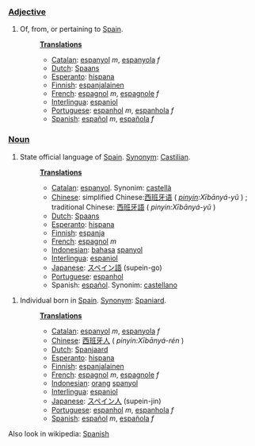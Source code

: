 ===[[Adjective]]===
#Of, from, or pertaining to [[w:Spain|Spain]].
#:'''[[Translation]]s'''
#:*[[Catalan]]: [[espanyol]] ''m'', [[espanyola]] ''f''
#:*[[Dutch]]: [[Spaans]]
#:*[[Esperanto]]: [[hispana]]
#:*[[Finnish]]: [[espanjalainen]]
#:*[[French]]: [[espagnol]] ''m'', [[espagnole]] ''f''
#:*[[Interlingua]]: [[espaniol]]
#:*[[Portuguese]]: [[espanhol]] ''m'', [[espanhola]] ''f''
#:*[[Spanish]]: [[español]] ''m'', [[española]] ''f''

===[[Noun]]===
#State official language of [[w:Spain|Spain]]. [[Synonym]]: [[Castilian]].
#:'''[[Translation]]s'''
#:*[[Catalan]]: [[espanyol]]. Synonim: [[castellà]]
#:*[[Chinese]]: simplified Chinese:[[西班牙语]] ( ''[[pinyin]]:Xībānyá-yǔ'' ) ; traditional Chinese: [[西班牙語]]  ( ''pinyin:Xībānyá-yǔ'' ) 
#:*[[Dutch]]: [[Spaans]]
#:*[[Esperanto]]: [[hispana]]
#:*[[Finnish]]: [[espanja]]
#:*[[French]]: [[espagnol]] ''m''
#:*[[Indonesian]]: [[bahasa]] [[spanyol]]
#:*[[Interlingua]]: [[espaniol]]
#:*[[Japanese]]: [[スペイン語]] (supein-go)
#:*[[Portuguese]]: [[espanhol]]
#:*Spanish: [[español]]. Synonim: [[castellano]]

#Individual born in [[w:Spain|Spain]]. [[Synonym]]: [[Spaniard]].
#:'''[[Translation]]s'''
#:*[[Catalan]]: [[espanyol]] ''m'', [[espanyola]] ''f''
#:*[[Chinese]]: [[西班牙人]] ( ''pinyin:Xībānyá-rén'' )
#:*[[Dutch]]: [[Spanjaard]]
#:*[[Esperanto]]: [[hispana]]
#:*[[Finnish]]: [[espanjalainen]]
#:*[[French]]: [[espagnol]] ''m'', [[espagnole]] ''f''
#:*[[Indonesian]]: [[orang]] [[spanyol]]
#:*[[Interlingua]]: [[espaniol]]
#:*[[Japanese]]: [[スペイン人]] (supein-jin)
#:*[[Portuguese]]:  [[espanhol]] ''m'', [[espanhola]] ''f''
#:*[[Spanish]]: [[español]] ''m'', [[española]] ''f''

Also look in wikipedia: [[w:Spanish|Spanish]]